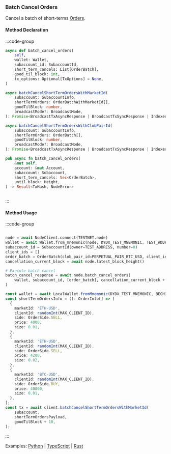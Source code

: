 ### Batch Cancel Orders

Cancel a batch of short-terms [Orders].

[Orders]: https://docs.rs/dydx-proto/0.2.0/x86_64-unknown-linux-gnu/dydx_proto/dydxprotocol/clob/struct.Order.html

#### Method Declaration

:::code-group

```python [Python]
async def batch_cancel_orders(
    self,
    wallet: Wallet,
    subaccount_id: SubaccountId,
    short_term_cancels: List[OrderBatch],
    good_til_block: int,
    tx_options: Optional[TxOptions] = None,
)
```

```typescript [TypeScript]
async batchCancelShortTermOrdersWithMarketId(
    subaccount: SubaccountInfo,
    shortTermOrders: OrderBatchWithMarketId[],
    goodTilBlock: number,
    broadcastMode?: BroadcastMode,
): Promise<BroadcastTxAsyncResponse | BroadcastTxSyncResponse | IndexedTx>

async batchCancelShortTermOrdersWithClobPairId(
    subaccount: SubaccountInfo,
    shortTermOrders: OrderBatch[],
    goodTilBlock: number,
    broadcastMode?: BroadcastMode,
): Promise<BroadcastTxAsyncResponse | BroadcastTxSyncResponse | IndexedTx>
```

```rust [Rust]
pub async fn batch_cancel_orders(
    &mut self,
    account: &mut Account,
    subaccount: Subaccount,
    short_term_cancels: Vec<OrderBatch>,
    until_block: Height,
) -> Result<TxHash, NodeError>
```

```url [API]
```

:::

#### Method Usage

:::code-group

```rust [Rust]
```

```python [Python]
node = await NodeClient.connect(TESTNET.node)
wallet = await Wallet.from_mnemonic(node, DYDX_TEST_MNEMONIC, TEST_ADDRESS)
subaccount_id = SubaccountId(owner=TEST_ADDRESS, number=0)
client_ids = []
order_batch = OrderBatch(clob_pair_id=PERPETUAL_PAIR_BTC_USD, client_ids=client_ids)
cancellation_current_block = await node.latest_block_height()

# Execute batch cancel
batch_cancel_response = await node.batch_cancel_orders(
    wallet, subaccount_id, [order_batch], cancellation_current_block + 10
)
```

```typescript [TypeScript]
const wallet = await LocalWallet.fromMnemonic(DYDX_TEST_MNEMONIC, BECH32_PREFIX);
const shortTermOrdersInfo = (): OrderInfo[] => [
  {
    marketId: 'ETH-USD',
    clientId: randomInt(MAX_CLIENT_ID),
    side: OrderSide.SELL,
    price: 4000,
    size: 0.01,
  },
  {
    marketId: 'ETH-USD',
    clientId: randomInt(MAX_CLIENT_ID),
    side: OrderSide.SELL,
    price: 4200,
    size: 0.02,
  },
  {
    marketId: 'BTC-USD',
    clientId: randomInt(MAX_CLIENT_ID),
    side: OrderSide.BUY,
    price: 40000,
    size: 0.01,
  },
];
const tx = await client.batchCancelShortTermOrdersWithMarketId(
    subaccount,
    shortTermOrdersPayload,
    goodTilBlock + 10,
);
```

:::

Examples: [Python] | [TypeScript] | [Rust]

[Python]: https://github.com/dydxprotocol/v4-clients/blob/main/v4-client-py-v2/examples/batch_cancel_example.py
[TypeScript]: https://github.com/dydxprotocol/v4-clients/blob/main/v4-client-js/examples/batch_cancel_orders_example.ts
[Rust]:https://github.com/dydxprotocol/v4-clients/blob/main/v4-client-rs/client/examples/batch_cancel_orders.rs
